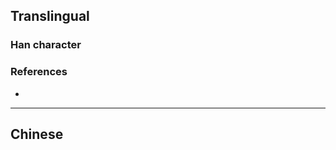 {{also|日}}
{{character info}}
==Translingual==

===Han character===
{{Han char|rn=31|rad=囗|as=05|sn=8|four=|canj=WMYM|ids=⿴囗正}}

===References===
* {{Han ref|kx=0218.010|dkj=04743|dj=0445.210|hdz=10716.080|uh=56F8|ud=22264}}

----

==Chinese==
{{zh-see|日|v}}